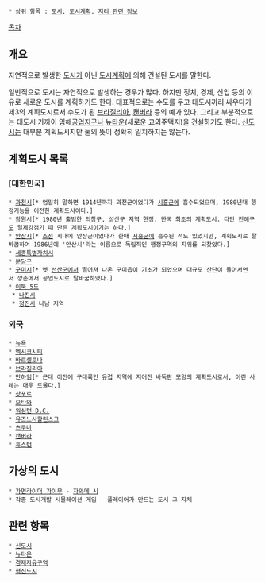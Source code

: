  * 상위 항목 : [[도시]], [[도시계획]], [[지리 관련 정보]]

{{{+1 計劃都市 / Planned City }}}

[[목차]]

== 개요 ==
자연적으로 발생한 [[도시]]가 아닌 [[도시계획]]에 의해 건설된 도시를 말한다.

일반적으로 도시는 자연적으로 발생하는 경우가 많다. 하지만 정치, 경제, 산업 등의 이유로 새로운 도시를 계획하기도 한다. 대표적으로는 수도를 두고 대도시끼리 싸우다가 제3의 계획도시로서 수도가 된 [[브라질리아]], [[캔버라]] 등의 예가 있다. 그리고 부분적으로는 대도시 가까이 임해[[공업]]지구나 [[뉴타운]](새로운 교외주택지)을 건설하기도 한다. [[신도시]]는 대부분 계획도시지만 둘의 뜻이 정확히 일치하지는 않는다.

== 계획도시 목록 ==
=== [대한민국] ===
 * [[과천시]][* 엄밀히 말하면 1914년까지 과천군이었다가 [[시흥시|시흥군]]에 흡수되었으며, 1980년대 행정기능을 이전한 계획도시이다.]
 * [[창원시]][* 1980년 출범한 [[의창구]], [[성산구]] 지역 한정. 한국 최초의 계획도시. 다만 [[진해구]]도 일제강점기 때 만든 계획도시이기는 하다.]
 * [[안산시]][* [[조선]] 시대에 안산군이었다가 한때 [[시흥시|시흥군]]에 흡수된 적도 있었지만, 계획도시로 탈바꿈하여 1986년에 '안산시'라는 이름으로 독립적인 행정구역의 지위를 되찾았다.]
 * [[세종특별자치시]]
 * [[분당구]]
 * [[구미시]][* 옛 [[선산]]군에서 떨어져 나온 구미읍이 기초가 되었으며 대규모 산단이 들어서면서 깡촌에서 공업도시로 탈바꿈하였다.]
 * [[이북 5도]]
  * [[나진시]]
  * [[청진시]] 나남 지역

=== 외국 ===
 * [[뉴욕]]
 * [[멕시코시티]]
 * [[바르셀로나]]
 * [[브라질리아]]
 * [[만하임]][* 근대 이전에 구대륙인 [[유럽]] 지역에 지어진 바둑판 모양의 계획도시로서, 이런 사례는 매우 드물다.]
 * [[삿포로]]
 * [[오타와]]
 * [[워싱턴 D.C.]]
 * [[유즈노사할린스크]]
 * [[츠쿠바]]
 * [[캔버라]]
 * [[휴스턴]]

== 가상의 도시 ==
 * [[가면라이더 가이무]] - [[자와메 시]]
 * 각종 도시개발 시뮬레이션 게임 - 플레이어가 만드는 도시 그 자체

== 관련 항목 ==
 * [[신도시]]
 * [[뉴타운]]
 * [[경제자유구역]]
 * [[혁신도시]]
